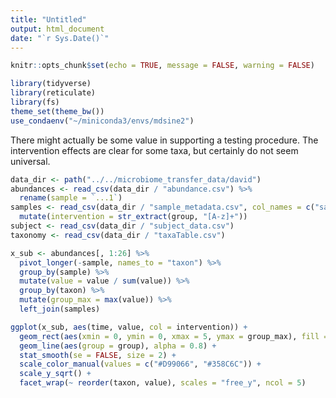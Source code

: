 ```yaml
---
title: "Untitled"
output: html_document
date: "`r Sys.Date()`"
---
```


```r
knitr::opts_chunk$set(echo = TRUE, message = FALSE, warning = FALSE)
```

```r
library(tidyverse)
library(reticulate)
library(fs)
theme_set(theme_bw())
use_condaenv("~/miniconda3/envs/mdsine2")
```

There might actually be some value in supporting a testing procedure. The
intervention effects are clear for some taxa, but certainly do not seem
universal.

```r
data_dir <- path("../../microbiome_transfer_data/david")
abundances <- read_csv(data_dir / "abundance.csv") %>%
  rename(sample = `...1`)
samples <- read_csv(data_dir / "sample_metadata.csv", col_names = c("sample", "group", "time")) %>%
  mutate(intervention = str_extract(group, "[A-z]+"))
subject <- read_csv(data_dir / "subject_data.csv")
taxonomy <- read_csv(data_dir / "taxaTable.csv")
```

```r
x_sub <- abundances[, 1:26] %>%
  pivot_longer(-sample, names_to = "taxon") %>%
  group_by(sample) %>%
  mutate(value = value / sum(value)) %>%
  group_by(taxon) %>%
  mutate(group_max = max(value)) %>%
  left_join(samples)

ggplot(x_sub, aes(time, value, col = intervention)) +
  geom_rect(aes(xmin = 0, ymin = 0, xmax = 5, ymax = group_max), fill = "#D9D9D9", col = NA, alpha = 0.2) +
  geom_line(aes(group = group), alpha = 0.8) +
  stat_smooth(se = FALSE, size = 2) +
  scale_color_manual(values = c("#D99066", "#358C6C")) +
  scale_y_sqrt() +
  facet_wrap(~ reorder(taxon, value), scales = "free_y", ncol = 5)
```

